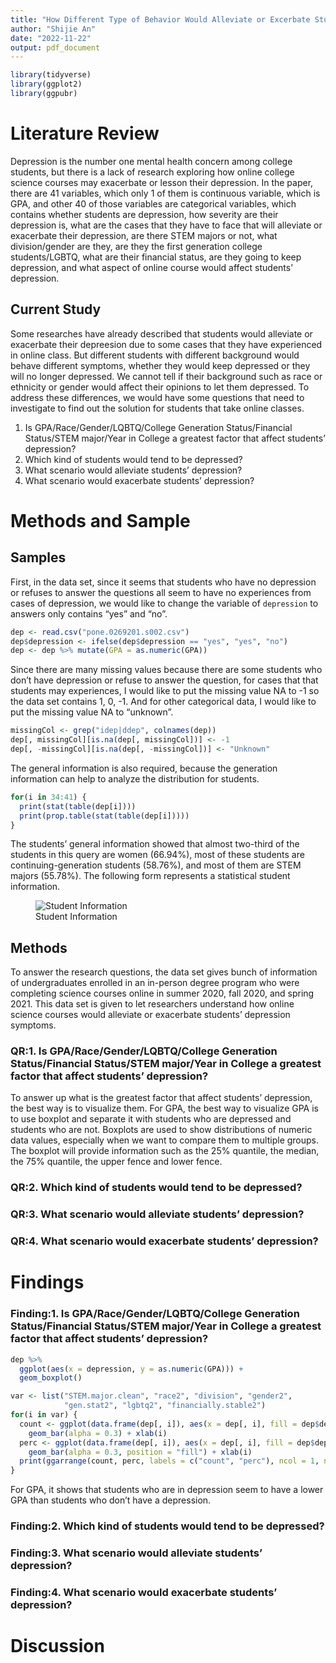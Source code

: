 ```yaml
---
title: "How Different Type of Behavior Would Alleviate or Excerbate Students Depression"
author: "Shijie An"
date: "2022-11-22"
output: pdf_document
---
```

```r
library(tidyverse)
library(ggplot2)
library(ggpubr)
```
# Literature Review
Depression is the number one mental health concern among college students, but there is a lack of research exploring how online college science courses may exacerbate or lesson their depression. In the paper, there are 41 variables, which only 1 of them is continuous variable, which is GPA, and other 40 of those variables are categorical variables, which contains whether students are depression, how severity are their depression is, what are the cases that they have to face that will alleviate or exacerbate their depression, are there STEM majors or not, what division/gender are they, are they the first generation college students/LGBTQ, what are their financial status, are they going to keep depression, and what aspect of online course would affect students' depression.

## Current Study

Some researches have already described that students would alleviate or exacerbate their depreesion due to some cases that they have experienced in online class. But different students with different background would behave different symptoms, whether they would keep depressed or they will no longer depressed. We cannot tell if their background such as race or ethnicity or gender would affect their opinions to let them depressed. To address these differences, we would have some questions that need to investigate to find out the solution for students that take online classes. 

1. Is GPA/Race/Gender/LQBTQ/College Generation Status/Financial Status/STEM major/Year in College a greatest factor that affect students' depression? 
2. Which kind of students would tend to be depressed? 
3. What scenario would alleviate students' depression? 
4. What scenario would exacerbate students' depression? 



# Methods and Sample

## Samples
First, in the data set, since it seems that students who have no depression or refuses to answer the questions all seem to have no experiences from cases of depression, we would like to change the variable of `depression` to answers only contains "yes" and "no". 
```r
dep <- read.csv("pone.0269201.s002.csv")
dep$depression <- ifelse(dep$depression == "yes", "yes", "no")
dep <- dep %>% mutate(GPA = as.numeric(GPA))
```

Since there are many missing values because there are some students who don't have depression or refuse to answer the question, for cases that that students may experiences, I would like to put the missing value NA to -1 so the data set contains 1, 0, -1. And for other categorical data, I would like to put the missing value NA to "unknown". 
```r
missingCol <- grep("idep|ddep", colnames(dep))
dep[, missingCol][is.na(dep[, missingCol])] <- -1
dep[, -missingCol][is.na(dep[, -missingCol])] <- "Unknown"
```

The general information is also required, because the generation information can help to analyze the distribution for students. 
```r
for(i in 34:41) {
  print(stat(table(dep[i])))
  print(prop.table(stat(table(dep[i]))))
}
```

The students' general information showed that almost two-third of the students in this query are women (66.94%), most of these students are continuing-generation students (58.76%), and most of them are STEM majors (55.78%). The following form represents a statistical student information.  

![Student Information](D:\CU TC\hudm 5026 intro to R\HUDM5026_R_HW\Final Project\Student Information.png)

## Methods
To answer the research questions, the data set gives bunch of information of undergraduates enrolled in an in-person degree program who were completing science courses online in summer 2020, fall 2020, and spring 2021. This data set is given to let researchers understand how online science courses would alleviate or exacerbate students' depression symptoms. 

### QR:1. Is GPA/Race/Gender/LQBTQ/College Generation Status/Financial Status/STEM major/Year in College a greatest factor that affect students' depression? 
To answer up what is the greatest factor that affect students' depression, the best way is to visualize them. 
For GPA, the best way to visualize GPA is to use boxplot and separate it with students who are depressed and students who are not. Boxplots are used to show distributions of numeric data values, especially when we want to compare them to multiple groups. The boxplot will provide information such as the 25% quantile, the median, the 75% quantile, the upper fence and lower fence. 


### QR:2. Which kind of students would tend to be depressed? 
### QR:3. What scenario would alleviate students' depression? 
### QR:4. What scenario would exacerbate students' depression? 



# Findings

### Finding:1. Is GPA/Race/Gender/LQBTQ/College Generation Status/Financial Status/STEM major/Year in College a greatest factor that affect students' depression? 
```r
dep %>% 
  ggplot(aes(x = depression, y = as.numeric(GPA))) + 
  geom_boxplot()

var <- list("STEM.major.clean", "race2", "division", "gender2", 
            "gen.stat2", "lgbtq2", "financially.stable2")
for(i in var) {
  count <- ggplot(data.frame(dep[, i]), aes(x = dep[, i], fill = dep$depression)) + 
    geom_bar(alpha = 0.3) + xlab(i)
  perc <- ggplot(data.frame(dep[, i]), aes(x = dep[, i], fill = dep$depression)) + 
    geom_bar(alpha = 0.3, position = "fill") + xlab(i)
  print(ggarrange(count, perc, labels = c("count", "perc"), ncol = 1, nrow = 2))
}
```
For GPA, it shows that students who are in depression seem to have a lower GPA than students who don't have a depression. 


### Finding:2. Which kind of students would tend to be depressed? 


### Finding:3. What scenario would alleviate students' depression? 


### Finding:4. What scenario would exacerbate students' depression? 






# Discussion







